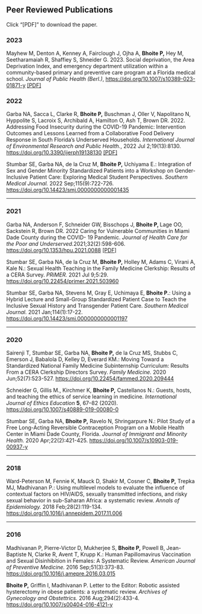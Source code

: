 <html>

<head>

<title>Publications</title>

</head>

<body>

<h2>Peer Reviewed Publications</h2>

::: callout-note

Click "\[PDF\]" to download the paper.

:::

<h3>2023</h3>


<p>Mayhew M, Denton A, Kenney A, Fairclough J, Ojha A, <strong> Bhoite P,</strong> Hey M, Seetharamaiah R, Shaffiey S, Shneider G. 2023. Social deprivation, the Area Deprivation Index, and emergency department utilization within a community-based primary and preventive care program at a Florida medical school. <em>Journal of Public Health (Berl.)</em>, <a href="https://doi.org/10.1007/s10389-023-01871-y">https://doi.org/10.1007/s10389-023-01871-y</a> <a href='shrubland_pub_2022.pdf'>\[PDF\]</a></p>


<h3>2022</h3>

<p>Garba NA, Sacca L, Clarke R, <strong> Bhoite P,</strong> Buschman J, Oller V, Napolitano N, Hyppolite S, Lacroix S, Archibald A, Hamilton O, Ash T, Brown DR. 2022. Addressing Food Insecurity during the COVID-19 Pandemic: Intervention Outcomes and Lessons Learned from a Collaborative Food Delivery Response in South Florida's Underserved Households. <em>International Journal of Environmental Research and Public Health.</em>, 2022 Jul 2;19(13):8130. <a href="https://doi.org/10.3390/ijerph19138130">https://doi.org/10.3390/ijerph19138130</a> <a href='shrubland_pub_2022.pdf'>\[PDF\]</a></p>

<p>Stumbar SE, Garba NA, de la Cruz M, <strong>**Bhoite P**,</strong> Uchiyama E.: Integration of Sex and Gender Minority Standardized Patients into a Workshop on Gender-Inclusive Patient Care: Exploring Medical Student Perspectives. <em>Southern Medical Journal.</em> 2022 Sep;115(9):722-726. <a href="https://doi.org/10.14423/smj.0000000000001435">https://doi.org/10.14423/smj.0000000000001435</a></p>

<hr>

<h3>2021</h3>

<p>Garba NA, Anderson F, Schneider GW, Bisschops J, <strong> **Bhoite P**, </strong> Lage OO, Sackstein R, Brown DR. 2022 Caring for Vulnerable Communities in Miami Dade County during the COVID- 19 Pandemic. <em>Journal of Health Care for the Poor and Underserved.</em>2021;32(2):598-606. <a href="https://doi.org/10.1353/hpu.2021.0088">https://doi.org/10.1353/hpu.2021.0088</a> <a href='shrubland_pub_2022.pdf'>\[PDF\]</a></p>

<p>Stumbar SE, Garba NA, de la Cruz M, <strong>**Bhoite P**,</strong> Holley M, Adams C, Virani A, Kale N.: Sexual Health Teaching in the Family Medicine Clerkship: Results of a CERA Survey. <em>PRiMER.</em> 2021 Jul 9;5:29. <a href="https://doi.org/10.22454/primer.2021.503960"> https://doi.org/10.22454/primer.2021.503960</a></p>

<p>Stumbar SE, Garba NA, Stevens M, Gray E, Uchimaya E, <strong>**Bhoite P**.</strong>: Using a Hybrid Lecture and Small-Group Standardized Patient Case to Teach the Inclusive Sexual History and Transgender Patient Care. <em>Southern Medical Journal.</em> 2021 Jan;114(1):17-22. <a href="https://doi.org/10.14423/smj.0000000000001197">https://doi.org/10.14423/smj.0000000000001197</a></p>

<hr>

<h3>2020</h3>

<p>Sairenji T, Stumbar SE, Garba NA, <strong>**Bhoite P**,</strong> de la Cruz MS, Stubbs C, Emerson J, Babalola D, Kelley D, Everard KM.: Moving Toward a Standardized National Family Medicine Subinternship Curriculum: Results From a CERA Clerkship Directors Survey. <em>Family Medicine.</em> 2020 Jun;52(7):523-527. <a href="https://doi.org/10.22454/fammed.2020.209444">https://doi.org/10.22454/fammed.2020.209444</a></p>

<p>Schneider G, Gillis M., Kirchmer K, <strong>**Bhoite P**,</strong> Castellanos N.: Guests, hosts, and teaching the ethics of service learning in medicine. <em>International Journal of Ethics Education</em> **5**, 67--82 (2020). <a href="https://doi.org/10.1007/s40889-019-00080-0">https://doi.org/10.1007/s40889-019-00080-0</a></p>

<p>Stumbar SE, Garba NA, <strong>**Bhoite P**,</strong> Ravelo N, Shringarpure N.: Pilot Study of a Free Long-Acting Reversible Contraception Program on a Mobile Health Center in Miami Dade County, Florida. <em>Journal of Immigrant and Minority Health.</em> 2020 Apr;22(2):421-425. <a href="https://doi.org/10.1007/s10903-019-00937-y">https://doi.org/10.1007/s10903-019-00937-y</a></p>

<hr>

<h3>2018</h3>

<p>Ward-Peterson M, Fennie K, Mauck D, Shakir M, Cosner C, <strong>**Bhoite P**,</strong> Trepka MJ, Madhivanan P.: Using multilevel models to evaluate the influence of contextual factors on HIV/AIDS, sexually transmitted infections, and risky sexual behavior in sub-Saharan Africa: a systematic review. <em>Annals of Epidemiology.</em> 2018 Feb;28(2):119-134. <a href="https://doi.org/10.1016/j.annepidem.2017.11.006">https://doi.org/10.1016/j.annepidem.2017.11.006</a></p>

<hr>

<h3>2016</h3>

<p>Madhivanan P, Pierre-Victor D, Mukherjee S, <strong>**Bhoite P**,</strong> Powell B, Jean-Baptiste N, Clarke R, Avent T, Krupp K.: Human Papillomavirus Vaccination and Sexual Disinhibition in Females: A Systematic Review. <em>American Journal of Preventive Medicine.</em> 2016 Sep;51(3):373-83. <a href="https://doi.org/10.1016/j.amepre.2016.03.015">https://doi.org/10.1016/j.amepre.2016.03.015</a></p>

<p><strong>**Bhoite P**,</strong> Griffin I, Madhivanan P. Letter to the Editor: Robotic assisted hysterectomy in obese patients: a systematic review. <em>Archives of Gynecology and Obstettrics.</em> 2016 Aug;294(2):433-4. <a href="https://doi.org/10.1007/s00404-016-4121-y">https://doi.org/10.1007/s00404-016-4121-y</a></p>

</body>

</html>
